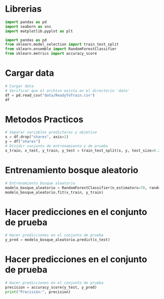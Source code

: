 # Librerias
```python
import pandas as pd
import seaborn as sns
import matplotlib.pyplot as plt

import pandas as pd
from sklearn.model_selection import train_test_split
from sklearn.ensemble import RandomForestClassifier
from sklearn.metrics import accuracy_score
```

# Cargar data
```python
# Cargar data
# Verificar que el archivo exista en el directorio 'data'
df = pd.read_csv("data/ReadyToTrain.csv")
df
```

# Metodos Practicos
```python
# Separar variables predictoras y objetivo
x = df.drop("shares", axis=1)
y = df["shares"]
# Dividir conjunto de entrenamiento y de prueba
x_train, x_test, y_train, y_test = train_test_split(x, y, test_size=0.2, random_state=42)
```
# Entrenamiento bosque aleatorio
```python
# Entrenamiento bosque aleatorio
modelo_bosque_aleatorio = RandomForestClassifier(n_estimators=70, random_state=42)
modelo_bosque_aleatorio.fit(x_train, y_train)
```
# Hacer predicciones en el conjunto de prueba
```python
# Hacer predicciones en el conjunto de prueba
y_pred = modelo_bosque_aleatorio.predict(x_test)
```
# Hacer predicciones en el conjunto de prueba
```python
# Hacer predicciones en el conjunto de prueba
precision = accuracy_score(y_test, y_pred)
print("Precisión:", precision)
```
